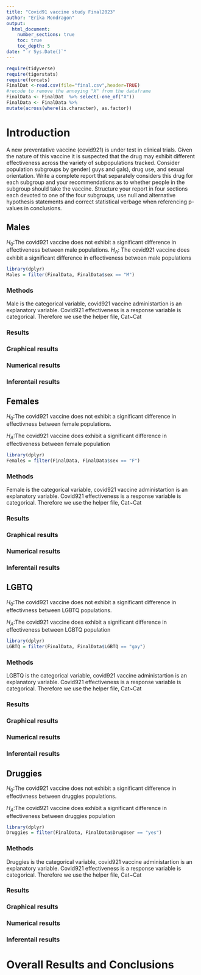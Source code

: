 ```yaml
---
title: "Covid91 vaccine study Final2023"
author: "Erika Mondragon"
output: 
  html_document:
    number_sections: true
    toc: true
    toc_depth: 5
date: "`r Sys.Date()`" 
---
```


```r
require(tidyverse)
require(tigerstats)
require(forcats)
FinalDat <-read.csv(file="final.csv",header=TRUE)
#recode to remove the annoying "X" from the dataframe
FinalData <- FinalDat  %>% select(-one_of("X"))
FinalData <- FinalData %>%
mutate(across(where(is.character), as.factor))
```

# Introduction

A new  preventative vaccine (covid921) is under test in clinical trials. Given the nature of this vaccine it is suspected that the drug may exhibit different effectiveness across the variety of subpopulations tracked. Consider population subgroups by gender( guys and gals), drug use, and sexual orientation. Write a complete report that separately considers this drug for each subgroup and your recommendations as to whether people in the subgroup should take the vaccine. Structure your report in four sections each devoted to one of the four subgroups, use null and alternative hypothesis statements and correct statistical verbage when referencing p-values in conclusions.



## Males
$H_0$:The covid921 vaccine does not exhibit a significant difference in effectiveness between male populations.
$H_A$: The covid921 vaccine does exhibit a significant difference in effectiveness between male populations

```r
library(dplyr)
Males = filter(FinalData, FinalData$sex == "M")
```

### Methods

Male is the categorical variable, covid921 vaccine administartion is an explanatory variable. Covid921 effectiveness is a response variable is categorical. Therefore we use the helper file, Cat~Cat

### Results

### Graphical results

### Numerical results

### Inferentail results

## Females

$H_0$:The covid921 vaccine does not exhibit a significant difference in effectivness between female populations.

$H_A$:The covid921 vaccine does exhibit a significant difference in effectiveness between female population

```r
library(dplyr)
Females = filter(FinalData, FinalData$sex == "F")
```

### Methods

Female is the categorical variable, covid921 vaccine administartion is an explanatory variable. Covid921 effectiveness is a response variable is categorical. Therefore we use the helper file, Cat~Cat

### Results

### Graphical results

### Numerical results

### Inferentail results

## LGBTQ

$H_0$:The covid921 vaccine does not exhibit a significant difference in effectivness between LGBTQ populations.

$H_A$:The covid921 vaccine does exhibit a significant difference in effectiveness between LGBTQ population

```r
library(dplyr)
LGBTQ = filter(FinalData, FinalData$LGBTQ == "gay")
```
### Methods

LGBTQ is the categorical variable, covid921 vaccine administartion is an explanatory variable. Covid921 effectiveness is a response variable is categorical. Therefore we use the helper file, Cat~Cat

### Results

### Graphical results

### Numerical results

### Inferentail results

## Druggies

$H_0$:The covid921 vaccine does not exhibit a significant difference in effectivness between druggies populations.

$H_A$:The covid921 vaccine does exhibit a significant difference in effectiveness between druggies population

```r
library(dplyr)
Druggies = filter(FinalData, FinalData$DrugUser == "yes")
```

### Methods

Druggies is the categorical variable, covid921 vaccine administartion is an explanatory variable. Covid921 effectiveness is a response variable is categorical. Therefore we use the helper file, Cat~Cat


### Results

### Graphical results

### Numerical results

### Inferentail results

# Overall Results and Conclusions